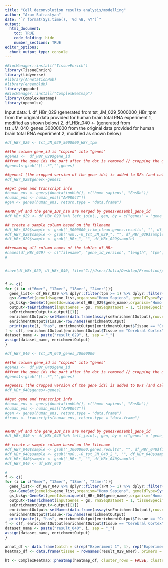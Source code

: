 ```yaml
---
title: "Cell deconvolution results analysis/modelling"
author: "Aram Safrastyan"
date: "`r format(Sys.time(), '%d %B, %Y')`"
output:
  html_document: 
    toc: TRUE
    code_folding: hide
    number_sections: TRUE
editor_options: 
  chunk_output_type: console
---
```

```r
#BiocManager::install("TissueEnrich")
library(TissueEnrich)              
library(tidyverse)
#library(AnnotationHub) 
#library(ensembldb)
library(ggpubr)
#BiocManager::install("ComplexHeatmap")
library(ComplexHeatmap)
library(openxlsx)
```

Input data:
1. df_HBr_029
(generated from tst_JM_029_5000000_HBr_tpm from the original data provided for human brain total RNA experiment 1, modified as shown below)
2. df_HBr_040 <- (generated from tst_JM_040_genes_30000000 from the original data provided for human brain total RNA experiment 2, modified as shown below) 


```r
#df_HBr_029 <- tst_JM_029_5000000_HBr_tpm 

##the column gene_id is "copied" into "genes"
#genes <-  df_HBr_029$gene_id
##from the gene ids the part after the dot is removed // cropping the gene ids
#genes1<-gsub("\\..*","",genes)

##genes1 (the cropped version of the gene ids) is added to DFs (and called genes in there)
#df_HBr_029$genes<-genes1

##get gene and transcript info
#human_ens <- query(AnnotationHub(), c("homo sapiens", "EnsDb"))
#human_ens <- human_ens[["AH98047"]]
#gen <- genes(human_ens, return.type = "data.frame")

##HBr_wf and the gene_IDs_hsa are merged by genes/ensembl_gene_id 
#df_HBr_029 <- df_HBr_029 %>% left_join(., gen, by = c("genes" = "gene_id"))

## create a sample column based on the filename
#df_HBr_029$sample <- gsub("_5000000_trim_clean.genes.results", "", df_HBr_029$filename)
#df_HBr_029$sample <- gsub("no0..-0_tst_JM_029_", "", df_HBr_029$sample)
#df_HBr_029$sample <- gsub("_HBr_", "", df_HBr_029$sample)

##renaming all column names of the tables df_HBr
#names(df_HBr_029) <- c("filename", "gene_id_version", "length", "tpm", "primer", "genes", "gene_name", "biotype", "gene_start", "gene_end", "seq_name", "seq_strand", "seq_coord_system", "description", "gene_id_version2", "canonical_transcript", "external_gene_name", "entrez_id", "sample")
# 


#save(df_HBr_029, df_HBr_040, file="C://Users/Julia/Desktop/Promotion/projects/random_priming/publication/random_priming_github/random_priming/random_priming/tissue_enrichment_input.RData")


f <- c()
for (i in c("6mer", "12mer", "18mer", "24mer")){
  gene_list<- df_HBr_029 %>% dplyr::filter(tpm >= 1) %>% dplyr::filter(primer == i) %>%  pull("gene_name") %>% unique()
  gs<-GeneSet(geneIds=gene_list,organism="Homo Sapiens", geneIdType=SymbolIdentifier())
  gs_bckg<-GeneSet(geneIds=unique(df_HBr_029$gene_name),organism="Homo Sapiens", geneIdType=SymbolIdentifier())
  output<-teEnrichment(inputGenes = gs, rnaSeqDataset = 1, tissueSpecificGeneType = 1, backgroundGenes = gs_bckg)
  seEnrichmentOutput<-output[[1]]
  enrichmentOutput<-setNames(data.frame(assay(seEnrichmentOutput),row.names = rowData(seEnrichmentOutput)[,1]), colData(seEnrichmentOutput)[,1])
  enrichmentOutput$Tissue<-row.names(enrichmentOutput)
  print(paste(i, "has", enrichmentOutput[enrichmentOutput$Tissue == "Cerebral Cortex", ]$Tissue.Specific.Genes, "cerebral cortex specific genes"))
f <- c(f, enrichmentOutput[enrichmentOutput$Tissue == "Cerebral Cortex", ]$Tissue.Specific.Genes)
dataset_name <- paste("result_029", i, sep = "_")
assign(dataset_name, enrichmentOutput)
}
```

```r
#df_HBr_040 <- tst_JM_040_genes_30000000

##the column gene_id is "copied" into "genes"
#genes <-  df_HBr_040$gene_id
##from the gene ids the part after the dot is removed // cropping the gene ids
#genes1<-gsub("\\..*","",genes)

##genes1 (the cropped version of the gene ids) is added to DFs (and called genes in there)
#df_HBr_040$genes<-genes1

##get gene and transcript info
#human_ens <- query(AnnotationHub(), c("homo sapiens", "EnsDb"))
#human_ens <- human_ens[["AH98047"]]
#gen <- genes(human_ens, return.type = "data.frame")
#trans <- transcripts(human_ens, return.type = "data.frame")


##HBr_wf and the gene_IDs_hsa are merged by genes/ensembl_gene_id 
#df_HBr_040 <- df_HBr_040 %>% left_join(., gen, by = c("genes" = "gene_id"))

## create a sample column based on the filename
#df_HBr_040$sample <- gsub("_30000000.genes.results", "", df_HBr_040$filename)
#df_HBr_040$sample <- gsub("no0..-0_tst_JM_040_2_", "", df_HBr_040$sample)
#df_HBr_040$sample <- gsub("_HBr_", "", df_HBr_040$sample)
#df_HBr_040 <- df_HBr_040

# 
f <- c()
for (i in c("6mer", "12mer", "18mer", "24mer")){
  gene_list<- df_HBr_040 %>% dplyr::filter(TPM >= 1) %>% dplyr::filter(primer == i) %>%  pull("gene_name") %>% unique()
  gs<-GeneSet(geneIds=gene_list,organism="Homo Sapiens", geneIdType=SymbolIdentifier())
  gs_bckg<-GeneSet(geneIds=unique(df_HBr_040$gene_name),organism="Homo Sapiens", geneIdType=SymbolIdentifier())
  output<-teEnrichment(inputGenes = gs, rnaSeqDataset = 1, tissueSpecificGeneType = 1, backgroundGenes = gs_bckg)
  seEnrichmentOutput<-output[[1]]
  enrichmentOutput<-setNames(data.frame(assay(seEnrichmentOutput),row.names = rowData(seEnrichmentOutput)[,1]), colData(seEnrichmentOutput)[,1])
  enrichmentOutput$Tissue<-row.names(enrichmentOutput)
  print(paste(i, "has", enrichmentOutput[enrichmentOutput$Tissue == "Cerebral Cortex", ]$Tissue.Specific.Genes, "cerebral cortex specific genes"))
f <- c(f, enrichmentOutput[enrichmentOutput$Tissue == "Cerebral Cortex", ]$Tissue.Specific.Genes)
dataset_name <- paste("result_040", i, sep = "_")
assign(dataset_name, enrichmentOutput)
}
```

```r
annot_df <- data.frame(batch = c(rep("Experiment 1", 4), rep("Experiment 2", 4)))
heatmap_df <- data.frame(tissue = rownames(result_029_6mer), primers = c("6mer1", "12mer1", "18mer1", "24mer1", "6mer2", "12mer2", "18mer2", "24mer2"), log10p = c(result_029_6mer$Log10PValue, result_029_12mer$Log10PValue, result_029_18mer$Log10PValue, result_029_24mer$Log10PValue, result_040_6mer$Log10PValue, result_040_12mer$Log10PValue, result_040_18mer$Log10PValue, result_040_24mer$Log10PValue)) %>% pivot_wider(names_from = primers, values_from = log10p) %>% column_to_rownames(var="tissue") %>% as.matrix()

ht <- ComplexHeatmap::pheatmap(heatmap_df, cluster_rows = FALSE, cluster_cols = FALSE, gaps_col = 4, display_numbers = F, column_names_side = c("top"), border_color = "white", color=colorRampPalette(c("grey90", "darkgreen"))(n = 256), row_names_side = c("left"), angle_col = c("0"), labels_col = c("6mer", "12mer", "18mer", "24mer", "6mer", "12mer", "18mer", "24mer"), heatmap_legend_param = list(title = expression(bold(-log["10"]~"adjusted" ~ bolditalic(P)))), fontfamily = "Helvetica")
```